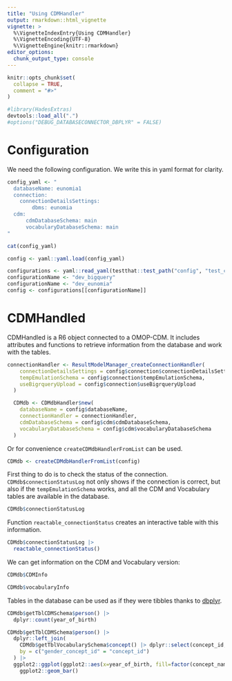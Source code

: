 ```yaml
---
title: "Using CDMHandler"
output: rmarkdown::html_vignette
vignette: >
  %\VignetteIndexEntry{Using CDMHandler}
  %\VignetteEncoding{UTF-8}
  %\VignetteEngine{knitr::rmarkdown}
editor_options: 
  chunk_output_type: console
---
```


```r
knitr::opts_chunk$set(
  collapse = TRUE,
  comment = "#>"
)
```

```r
#library(HadesExtras)
devtools::load_all(".")
#options("DEBUG_DATABASECONNECTOR_DBPLYR" = FALSE)
```

# Configuration 

We need the following configuration. We write this in yaml format for clarity. 

```r
config_yaml <- "
  databaseName: eunomia1
  connection:
    connectionDetailsSettings:
        dbms: eunomia
  cdm:
      cdmDatabaseSchema: main
      vocabularyDatabaseSchema: main
"

cat(config_yaml)
```

```r
config <- yaml::yaml.load(config_yaml)
```

```r
configurations <- yaml::read_yaml(testthat::test_path("config", "test_config.yml"))
configurationName <- "dev_bigquery"
configurationName <- "dev_eunomia"
config <- configurations[[configurationName]]
```

# CDMHandled

CDMHandled is a R6 object connected to a OMOP-CDM. 
It includes attributes and functions to retrieve information from the database and work with the tables.

```r
connectionHandler <- ResultModelManager_createConnectionHandler(
    connectionDetailsSettings = config$connection$connectionDetailsSettings,
    tempEmulationSchema = config$connection$tempEmulationSchema, 
    useBigrqueryUpload = config$connection$useBigrqueryUpload
  )

  CDMdb <- CDMdbHandler$new(
    databaseName = config$databaseName,
    connectionHandler = connectionHandler,
    cdmDatabaseSchema = config$cdm$cdmDatabaseSchema,
    vocabularyDatabaseSchema = config$cdm$vocabularyDatabaseSchema
  )
```

Or for convenience `createCDMdbHandlerFromList` can be used. 
```r
CDMdb <- createCDMdbHandlerFromList(config)
```


First thing to do is to check the status of the connection. 
`CDMdb$connectionStatusLog` not only shows if the connection is correct, but also if the `tempEmulationSchema` works, and all the CDM and Vocabulary tables are available in the database.  
```r
CDMdb$connectionStatusLog
```

Function `reactable_connectionStatus` creates an interactive table with this information.
```r
CDMdb$connectionStatusLog |> 
  reactable_connectionStatus()
```

We can get information on the CDM and Vocabulary version: 
```r
CDMdb$CDMInfo
```

```r
CDMdb$vocabularyInfo
```

Tables in the database can be used as if they were tibbles thanks to  [dbplyr](https://dbplyr.tidyverse.org/). 
```r
CDMdb$getTblCDMSchema$person() |> 
  dplyr::count(year_of_birth) 
```

```r
CDMdb$getTblCDMSchema$person() |>
  dplyr::left_join(
    CDMdb$getTblVocabularySchema$concept() |> dplyr::select(concept_id, concept_name),
    by = c("gender_concept_id" = "concept_id")
  ) |> 
  ggplot2::ggplot(ggplot2::aes(x=year_of_birth, fill=factor(concept_name))) + 
    ggplot2::geom_bar()
```








